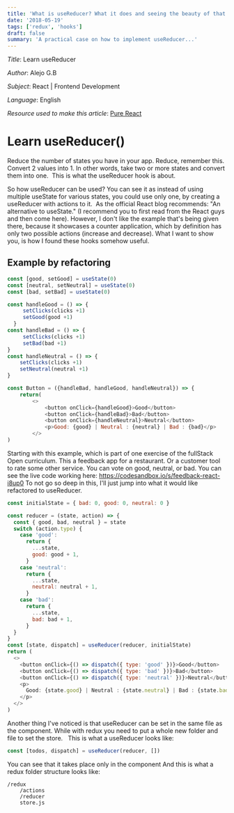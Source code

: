 ```yaml
---
title: 'What is useReducer? What it does and seeing the beauty of that React Hook.'
date: '2018-05-19'
tags: ['redux', 'hooks']
draft: false
summary: 'A practical case on how to implement useReducer...'
---
```


_Title_: Learn useReducer

_Author_: Alejo G.B

_Subject_: React | Frontend Development

_Language_: English

_Resource used to make this article_: [Pure React](https://www.purereact.com/)

# Learn useReducer()

Reduce the number of states you have in your app. Reduce, remember this. Convert 2 values into 1.
In other words, take two or more states and convert them into one.  This is what the useReducer hook is about.

So how useReducer can be used? You can see it as instead of using multiple useState for various states, you could use only one, by creating a useReducer with actions to it.  As the official React blog recommends: "An alternative to useState." (I recommend you to first read from the React guys and then come here). However, I don't like the example that's being given there, because it showcases a counter application, which by definition has only two possible actions (increase and decrease). What I want to show you, is how I found these hooks somehow useful.

## Example by refactoring

```js
const [good, setGood] = useState(0)
const [neutral, setNeutral] = useState(0)
const [bad, setBad] = useState(0)

const handleGood = () => {
     setClicks(clicks +1)
     setGood(good +1)
  }
const handleBad = () => {
     setClicks(clicks +1)
     setBad(bad +1)
}
const handleNeutral = () => {
    setClicks(clicks +1)
    setNeutral(neutral +1)
}

const Button = ({handleBad, handleGood, handleNeutral}) => {
    return(
        <>
            <button onClick={handleGood}>Good</button>
            <button onClick={handleBad}>Bad</button>
            <button onClick={handleNeutral}>Neutral</button>
            <p>Good: {good} | Neutral : {neutral} | Bad : {bad}</p>
        </>
)
```

Starting with this example, which is part of one exercise of the fullStack Open curriculum. This a feedback app for a restaurant. Or a customer tool to rate some other service. You can vote on good, neutral, or bad.
You can see the live code working here: https://codesandbox.io/s/feedback-react-i8up0
To not go so deep in this, I'll just jump into what it would like refactored to useReducer.

```js
const initialState = { bad: 0, good: 0, neutral: 0 }

const reducer = (state, action) => {
  const { good, bad, neutral } = state
  switch (action.type) {
    case 'good':
      return {
        ...state,
        good: good + 1,
      }
    case 'neutral':
      return {
        ...state,
        neutral: neutral + 1,
      }
    case 'bad':
      return {
        ...state,
        bad: bad + 1,
      }
  }
}
const [state, dispatch] = useReducer(reducer, initialState)
return (
  <>
    <button onClick={() => dispatch({ type: 'good' })}>Good</button>
    <button onClick={() => dispatch({ type: 'bad' })}>Bad</button>
    <button onClick={() => dispatch({ type: 'neutral' })}>Neutral</button>
    <p>
      Good: {state.good} | Neutral : {state.neutral} | Bad : {state.bad}
    </p>
  </>
)
```

Another thing I've noticed is that useReducer can be set in the same file as the component. While with redux you need to put a whole new folder and file to set the store.  
This is what a useReducer looks like:

```js
const [todos, dispatch] = useReducer(reducer, [])
```

You can see that it takes place only in the component
And this is what a redux folder structure looks like:

```
/redux
    /actions
    /reducer
    store.js
```
